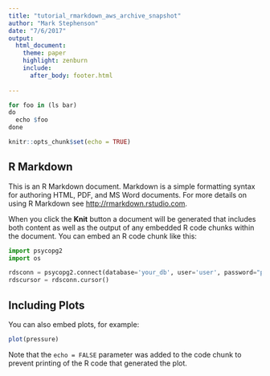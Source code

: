 ```yaml
---
title: "tutorial_rmarkdown_aws_archive_snapshot"
author: "Mark Stephenson"
date: "7/6/2017"
output: 
  html_document:
    theme: paper   
    highlight: zenburn
    include:
      after_body: footer.html
  
---
```

```r
for foo in (ls bar)
do
  echo $foo
done
```

```r
knitr::opts_chunk$set(echo = TRUE)
```

## R Markdown

This is an R Markdown document. Markdown is a simple formatting syntax for authoring HTML, PDF, and MS Word documents. For more details on using R Markdown see <http://rmarkdown.rstudio.com>.

When you click the **Knit** button a document will be generated that includes both content as well as the output of any embedded R code chunks within the document. You can embed an R code chunk like this:

```python
import psycopg2
import os
```

```python
rdsconn = psycopg2.connect(database='your_db', user='user', password="pw", host='your-rds.rds.amazonaws.com', port='5432')
rdscursor = rdsconn.cursor()
```

## Including Plots

You can also embed plots, for example:

```r
plot(pressure)
```

Note that the `echo = FALSE` parameter was added to the code chunk to prevent printing of the R code that generated the plot.
